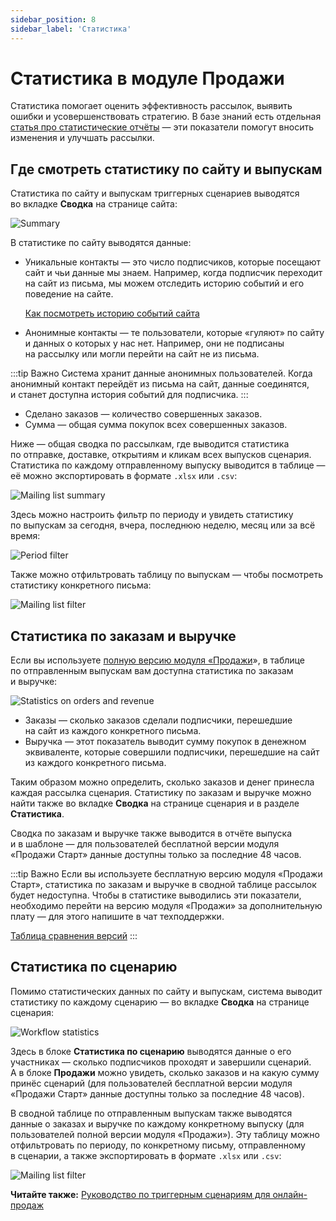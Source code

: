 ```yaml
---
sidebar_position: 8
sidebar_label: 'Статистика'
---
```


# Статистика в модуле Продажи

Статистика помогает оценить эффективность рассылок, выявить ошибки и усовершенствовать стратегию. В базе знаний есть отдельная [статья про статистические отчёты](https://docs.sendsay.ru/statistics/all-about-campaign-reports) — эти показатели помогут вносить изменения и улучшать рассылки.

## Где смотреть статистику по&nbsp;сайту и&nbsp;выпускам

Статистика по&nbsp;сайту и&nbsp;выпускам триггерных сценариев выводятся во&nbsp;вкладке **Сводка** на&nbsp;странице сайта:

![Summary](/img/ecom/ecom-statistics/summary.png)

В&nbsp;статистике по&nbsp;сайту выводятся данные:

- Уникальные контакты&nbsp;&mdash; это число подписчиков, которые посещают сайт и&nbsp;чьи данные мы&nbsp;знаем. Например, когда подписчик переходит на&nbsp;сайт из&nbsp;письма, мы&nbsp;можем отследить историю событий и&nbsp;его поведение на&nbsp;сайте.

  [Как посмотреть историю событий сайта](https://docs.sendsay.ru/ecom/how-to-connect-ecom#как-посмотреть-историю-событий-сайта)

- Анонимные контакты&nbsp;&mdash; те&nbsp;пользователи, которые &laquo;гуляют&raquo; по&nbsp;сайту и&nbsp;данных о&nbsp;которых у&nbsp;нас нет. Например, они не&nbsp;подписаны на&nbsp;рассылку или могли перейти на&nbsp;сайт не&nbsp;из&nbsp;письма.

:::tip Важно
Система хранит данные анонимных пользователей. Когда анонимный контакт перейдёт из&nbsp;письма на&nbsp;сайт, данные соединятся, и&nbsp;станет доступна история событий для подписчика.
:::

- Сделано заказов&nbsp;&mdash; количество совершенных заказов.
- Сумма&nbsp;&mdash; общая сумма покупок всех совершенных заказов.

Ниже&nbsp;&mdash; общая сводка по&nbsp;рассылкам, где выводится статистика по&nbsp;отправке, доставке, открытиям и&nbsp;кликам всех выпусков сценария. Статистика по&nbsp;каждому отправленному выпуску выводится в&nbsp;таблице&nbsp;&mdash; её&nbsp;можно экспортировать в&nbsp;формате `.xlsx` или `.csv`:

![Mailing list summary](/img/ecom/ecom-statistics/mailing-list-summary.png)

Здесь можно настроить фильтр по&nbsp;периоду и&nbsp;увидеть статистику по&nbsp;выпускам за&nbsp;сегодня, вчера, последнюю неделю, месяц или за&nbsp;всё время:

![Period filter](/img/ecom/ecom-statistics/period-filter.png)

Также можно отфильтровать таблицу по&nbsp;выпускам&nbsp;&mdash; чтобы посмотреть статистику конкретного письма:

![Mailing list filter](/img/ecom/ecom-statistics/mailing-list-filter.gif)

## Статистика по&nbsp;заказам и&nbsp;выручке

Если вы&nbsp;используете [полную версию модуля &laquo;Продажи](https://docs.sendsay.ru/ecom/how-to-connect-ecom#возможности-версий)&raquo;, в&nbsp;таблице по&nbsp;отправленным выпускам вам доступна статистика по&nbsp;заказам и&nbsp;выручке:

![Statistics on orders and revenue](/img/ecom/ecom-statistics/statistics-on-orders-revenue.png)

- Заказы&nbsp;&mdash; сколько заказов сделали подписчики, перешедшие на&nbsp;сайт из&nbsp;каждого конкретного письма.
- Выручка&nbsp;&mdash; этот показатель выводит сумму покупок в&nbsp;денежном эквиваленте, которые совершили подписчики, перешедшие на&nbsp;сайт из&nbsp;каждого конкретного письма.

Таким образом можно определить, сколько заказов и&nbsp;денег принесла каждая рассылка сценария. Статистику по&nbsp;заказам и&nbsp;выручке можно найти также во&nbsp;вкладке **Сводка** на&nbsp;странице сценария и&nbsp;в&nbsp;разделе **Статистика**.

Сводка по&nbsp;заказам и&nbsp;выручке также выводится в&nbsp;отчёте выпуска и&nbsp;в&nbsp;шаблоне&nbsp;&mdash; для пользователей бесплатной версии модуля &laquo;Продажи Cтарт&raquo; данные доступны только за&nbsp;последние 48&nbsp;часов.

:::tip Важно
Если вы&nbsp;используете бесплатную версию модуля &laquo;Продажи Старт&raquo;, статистика по&nbsp;заказам и&nbsp;выручке в&nbsp;сводной таблице рассылок будет недоступна. Чтобы в&nbsp;статистике выводились эти показатели, необходимо перейти на&nbsp;версию модуля &laquo;Продажи&raquo; за&nbsp;дополнительную плату&nbsp;&mdash; для этого напишите в&nbsp;чат техподдержки.

[Таблица сравнения версий](https://docs.sendsay.ru/ecom/how-to-connect-ecom/#возможности-версий)
:::

## Статистика по&nbsp;сценарию

Помимо статистических данных по&nbsp;сайту и&nbsp;выпускам, система выводит статистику по&nbsp;каждому сценарию&nbsp;&mdash; во&nbsp;вкладке **Сводка** на&nbsp;странице сценария:

![Workflow statistics](/img/ecom/ecom-statistics/workflow-statistics.png)

Здесь в&nbsp;блоке **Статистика по&nbsp;сценарию** выводятся данные о&nbsp;его участниках&nbsp;&mdash; сколько подписчиков проходят и&nbsp;завершили сценарий. А&nbsp;в&nbsp;блоке **Продажи** можно увидеть, сколько заказов и&nbsp;на&nbsp;какую сумму принёс сценарий (для пользователей бесплатной версии модуля &laquo;Продажи Cтарт&raquo; данные доступны только за&nbsp;последние 48&nbsp;часов).

В&nbsp;сводной таблице по&nbsp;отправленным выпускам также выводятся данные о&nbsp;заказах и&nbsp;выручке по&nbsp;каждому конкретному выпуску (для пользователей полной версии модуля &laquo;Продажи&raquo;). Эту таблицу можно отфильтровать по периоду, по&nbsp;конкретному письму, отправленному в&nbsp;сценарии, а также экспортировать в формате `.xlsx` или `.csv`:

![Mailing list filter](/img/ecom/ecom-statistics/mailing-list-filter.png)

**Читайте также:** [Руководство по триггерным сценариям для онлайн-продаж](https://docs.sendsay.ru/ecom/ecom-triggers)
